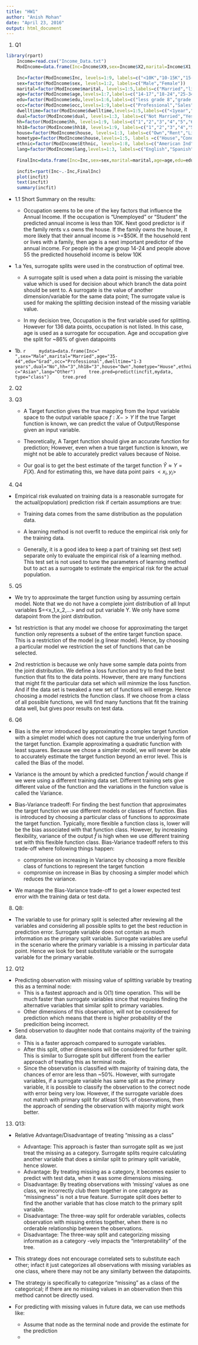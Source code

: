 ```yaml
---
title: "HW1"
author: "Anish Mohan"
date: "April 23, 2016"
output: html_document
---
```

1. Q1

```r
library(rpart)
    Income=read.csv("Income_Data.txt")
    ModIncome=data.frame(Inc=Income$X9,sex=Income$X2,marital=Income$X1,age=Income$X5,edu=Income$X4,occ=Income$X5.1,dwelltime=Income$X5.2,dual=Income$X3,hh=Income$X3.1,hh18=Income$X0,house=Income$X1.1,hometype=Income$X1.2,Ethnic=Income$X7,lang=Income$NA.)
    
    Inc=factor(ModIncome$Inc, levels=1:9, labels=c("<10K","10-15K","15-20K","20-25K","25-30K","30-40K","40-50K","50K-75K",">75K"))
    sex=factor(ModIncome$sex, levels=1:2, labels=c("Male","Female"))
    marital=factor(ModIncome$marital, levels=1:5,labels=c("Married","live-in","Divorced","Seperated","Single"))
    age=factor(ModIncome$age,levels=1:7,labels=c("14-17","18-24","25-34","35-44","45-54","55-64","over 65"))
    edu=factor(ModIncome$edu,levels=1:6,labels=c("less grade 8","grade 9-11","grad high","1-3 college","College grad","Grad"))
    occ=factor(ModIncome$occ,levels=1:9,labels=c("Professional","Sales","laborer","Clerk","Home","Student","Military","Retired","Unemployed"))
    dwelltime=factor(ModIncome$dwelltime,levels=1:5,labels=c("<1year","1-3 years","4-6 years","7-10 years",">10 years"))
    dual=factor(ModIncome$dual, levels=1:3, labels=c("Not Married","Yes","No"))
    hh=factor(ModIncome$hh, levels=1:9, labels=c("1","2","3","4","5","6","7","8",">9"))
    hh18=factor(ModIncome$hh18, levels=1:9, labels=c("1","2","3","4","5","6","7","8",">9"))
    house=factor(ModIncome$house, levels=1:3, labels=c("Own","Rent","Live with family"))
    hometype=factor(ModIncome$house,levels=1:5, labels =c("House","Condo","Apa","Mobile","Other"))
    ethnic=factor(ModIncome$Ethnic, levels=1:8, labels=c("American Ind","Asian","Black","East indian","Hispanic","Pacific Island","White","Other"))
    lang=factor(ModIncome$lang,levels=1:3, labels=c("English","Spanish","Other"))
    
    FinalInc=data.frame(Inc=Inc,sex=sex,marital=marital,age=age,edu=edu,occ=occ, dwelltime=dwelltime, dual=dual, hh=hh, hh18=hh18,house=house, hometype=hometype,ethnic=ethnic, lang=lang)
    
    incfit=rpart(Inc~.-Inc,FinalInc)
    plot(incfit)
    text(incfit)
    summary(incfit)
```

  + 1.1 Short Summary on the results:
    + Occupation seems to be one of the key factors that influence the Annual Income. If the occupation is "Unemployed" or "Student" the predicted annual income is less than 10K. Next good predictor is if the family rents v.s owns the house. If the family owns the house, it more likely that their annual income is >=$50K. If the household rent or lives with a family, then age is a next important predictor of the annual income. For people in the age group 14-24 and people above 55 the predicted household income is below 10K
    
  + 1.a Yes, surrogate splits were used in the construction of optimal tree.
    
      + A surrogate split is used when a data point is missing the variable value which is used for decision about which branch the data point should be sent to. A surrogate is the value of another dimension/variable for the same data point; The surrogate value is used for making the splitting decision instead of the missing variable value.
      
      + In my decision tree, Occupation is the first variable used for splitting. However for 136 data points, occupation is not listed. In this case, age is used as a surrogate for occupation. Age and occupation give the split for ~86% of given datapoints

 + 1b.
    ```r
    mydata=data.frame(Inc=" ",sex="Male",marital="Married",age="35-44",edu="Grad",occ="Professional",dwelltime="1-3 years",dual="No",hh="3",hh18="3",house="Own",hometype="House",ethnic="Asian",lang="Other")
    tree.pred=predict(incfit,mydata, type="class")
    tree.pred
    ```


2. Q2
  
  
3. Q3

    + A Target function gives the true mapping from the Input variable space to the output variable space $f:X->Y$ If the true Target function is known, we can predict the value of Output/Response given an input variable.
    
    + Theoretically, A Target function should give an accurate function for prediction; However, even when a true target function is known, we might not be able to accurately predict values because of Noise.
    
    + Our goal is to get the best estimate of the target function $\hat{Y} \approx Y=F(X)$. And for estimating this, we have data point pairs $<x_i,y_i>$

4. Q4
  + Empirical risk evaluated on training data is a reasonable surrogate for the actual(population) prediction risk if certain assumptions are true:
    + Training data comes from the same distribution as the population data.
    
    + A learning method is not overfit to reduce the empirical risk only for the training data.
    
    + Generally, it is a good idea to keep a part of training set (test set) separate only to evaluate the empirical risk of a learning method. This test set is not used to tune the parameters of learning method but to act as a surrogate to estimate the empirical risk for the actual population.
    
5. Q5
 + We try to approximate the target function using by assuming certain model. Note that we do not have a complete joint distribution of all Input variables $\hat{X}=<x_1,x_2,...> and out put variable Y. We only have some datapoint from the joint distribution. 
 
 + 1st restriction is that any model we choose for approximating the target function only represents a subset of the entire target function space. This is a restriction of the model (e.g linear model). Hence, by choosing a particular model we restriction the set of functions that can be selected.
 
 + 2nd restriction is because we only have some sample data points from the joint distribution. We define a loss function and try to find the best function that fits to the data points. However, there are many functions that might fit the particular data set which will minmize the loss function. And if the data set is tweaked a new set of functions will emerge. Hence choosing a model restricts the function class. If we choose from a class of all possible functions, we will find many functions that fit the training data well, but gives poor results on test data.

6. Q6
  + Bias is the error introduced by approximating a complex target function with a simplet model which does not capture the true underlying form of the target function. Example approximating a quadratic function with least squares. Because we chose a simpler model, we will never be able to accurately estimate the target function beyond an error level. This is called the Bias of the model.
  
  + Variance is the amount by which a predicted function $\hat{f}$ would change if we were using a different training data set. Different training sets give different value of the function and the variations in the function value is called the Variance.
  
  + Bias-Variance tradeoff: For finding the best function that approximates the target function we use different models or classes of function. Bias is introduced by choosing a particular class of functions to approximate the target function. Typically, more flexible a function class is, lower will be the bias associated with that function class. However, by increasing flexibility, variance of the output $\hat{f}$ is high when we use different training set with this flexible function class. Bias-Variance tradeoff refers to this trade-off where following things happen:
    + compromise on increasing in Variance by choosing a more flexible class of functions to represent the target function
    + compromise on increase in Bias by choosing a simpler model which reduces the variance.
  
  + We manage the Bias-Variance trade-off to get a lower expected test error with the training data or test data.

8. Q8:
  + The variable to use for primary split is selected after reviewing all the variables and considering all possible splits to get the best reduction in prediction error. Surrogate variable does not contain as much information as the primary split variable. Surrogate variables are useful in the scenario where the primary variable is a missing in particular data point. Hence we look for best substitute variable or the surrogate variable for the primary variable.
  
12. Q12
  + Predicting observation with missing value of splitting variable by treating this as a terminal node:
      + This is a fastest approach and is O(1) time operation. This will be much faster than surrogate variables since that requires finding the alternative variables that similar split to primary variables.
      + Other dimensions of this observation, will not be considered for prediction which means that there is higher probability of the predicition being incorrect.
  
  + Send observation to daughter node that contains majority of the training data.
      + This is a faster approach compared to surrogate variables.
      + After this split, other dimensions will be considered for further split. This is similar to Surrogate split but different from the earlier approach of treating this as terminal node.
      + Since the observation is classified with majority of training data, the chances of error are less than ~50%. However, with surrogate variables, if a surrogate variable has same split as the primary variable, it is possible to classify the observation to the correct node with error being very low. However, if the surrogate variable does not match with primary split for atleast 50% of observations, then the approach of sending the observation with majority might work better.
    

13. Q13:
  + Relative Advantage/Disadvantage of treating "missing as a class"
    + Advantage: This approach is faster than surrogate split as we just treat the missing as a category. Surrogate splits require calculating another variable that does a similar split to primary split variable, hence slower.
    + Advantage: By treating missing as a category, it becomes easier to predict with test data, when it was some dimensions missing.
    + Disadvantage: By treating observations with 'missing' values as one class, we incorrectly club them together in one category as "missingness" is not a true feature. Surrogate split does better to find the another variable that has close match to the primary split variable.
    + Disadvantage: The three-way split for orderable variables, collects observation with missing entries together, when there is no orderable relationship between the observations.
    + Disadvantage: The three-way split and categorizing missing information as a category -vely impacts the "interpretability" of the tree.
  
  + This strategy does not encourage correlated sets to substitute each other; infact it just categorizes all observations with missing variables as one class, where there may not be any similarty between the datapoints.
  
  + The strategy is specifically to categorize "missing" as a class of the categorical; if there are no missing values in an observation then this method cannot be directly used.
  
  + For predicting with missing values in future data, we can use methods like:
    + Assume that node as the terminal node and provide the estimate for the prediction
    + 
  
 